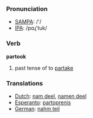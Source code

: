 === Pronunciation ===
*[[w:SAMPA|SAMPA]]: /'/
*[[w:IPA|IPA]]: /pɑɻ'tuk/

=== Verb ===

'''partook'''

# past tense of to [[partake]]

=== Translations ===
*[[Dutch]]: [[nam deel]], [[namen deel]]
*[[Esperanto]]: [[partoprenis]]
*[[German]]: [[nahm teil]]